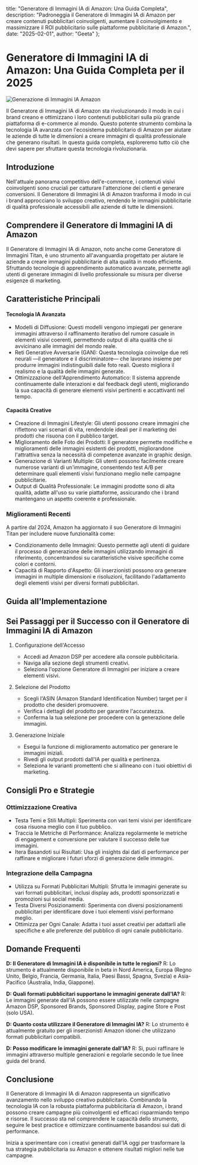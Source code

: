   title: "Generatore di Immagini IA di Amazon: Una Guida Completa",
  description: "Padroneggia il Generatore di Immagini IA di Amazon per creare contenuti pubblicitari coinvolgenti, aumentare il coinvolgimento e massimizzare il ROI pubblicitario sulle piattaforme pubblicitarie di Amazon.",
  date: "2025-02-01",
  author: "Geeta"
};

# Generatore di Immagini IA di Amazon: Una Guida Completa per il 2025

![Generazione di Immagini IA Amazon](/images/blog/amazon-ai-image-generator.jpeg)

Il Generatore di Immagini IA di Amazon sta rivoluzionando il modo in cui i brand creano e ottimizzano i loro contenuti pubblicitari sulla più grande piattaforma di e-commerce al mondo. Questo potente strumento combina la tecnologia IA avanzata con l'ecosistema pubblicitario di Amazon per aiutare le aziende di tutte le dimensioni a creare immagini di qualità professionale che generano risultati. In questa guida completa, esploreremo tutto ciò che devi sapere per sfruttare questa tecnologia rivoluzionaria.

## Introduzione
Nell'attuale panorama competitivo dell'e-commerce, i contenuti visivi coinvolgenti sono cruciali per catturare l'attenzione dei clienti e generare conversioni. Il Generatore di Immagini IA di Amazon trasforma il modo in cui i brand approcciano lo sviluppo creativo, rendendo le immagini pubblicitarie di qualità professionale accessibili alle aziende di tutte le dimensioni.

## Comprendere il Generatore di Immagini IA di Amazon

Il Generatore di Immagini IA di Amazon, noto anche come Generatore di Immagini Titan, è uno strumento all'avanguardia progettato per aiutare le aziende a creare immagini pubblicitarie di alta qualità in modo efficiente. Sfruttando tecnologie di apprendimento automatico avanzate, permette agli utenti di generare immagini di livello professionale su misura per diverse esigenze di marketing.

## Caratteristiche Principali

#### Tecnologia IA Avanzata

- Modelli di Diffusione: Questi modelli vengono impiegati per generare immagini attraverso il raffinamento iterativo del rumore casuale in elementi visivi coerenti, permettendo output di alta qualità che si avvicinano alle immagini del mondo reale.
- Reti Generative Avversarie (GAN): Questa tecnologia coinvolge due reti neurali —il generatore e il discriminatore— che lavorano insieme per produrre immagini indistinguibili dalle foto reali. Questo migliora il realismo e la qualità delle immagini generate.
- Ottimizzazione dell'Apprendimento Automatico: Il sistema apprende continuamente dalle interazioni e dal feedback degli utenti, migliorando la sua capacità di generare elementi visivi pertinenti e accattivanti nel tempo.

#### Capacità Creative
- Creazione di Immagini Lifestyle: Gli utenti possono creare immagini che riflettono vari scenari di vita, rendendole ideali per il marketing dei prodotti che risuona con il pubblico target.
- Miglioramento delle Foto dei Prodotti: Il generatore permette modifiche e miglioramenti delle immagini esistenti dei prodotti, migliorandone l'attrattiva senza la necessità di competenze avanzate in graphic design.
- Generazione di Varianti Multiple: Gli utenti possono facilmente creare numerose varianti di un'immagine, consentendo test A/B per determinare quali elementi visivi funzionano meglio nelle campagne pubblicitarie.
- Output di Qualità Professionale: Le immagini prodotte sono di alta qualità, adatte all'uso su varie piattaforme, assicurando che i brand mantengano un aspetto coerente e professionale.

### Miglioramenti Recenti

A partire dal 2024, Amazon ha aggiornato il suo Generatore di Immagini Titan per includere nuove funzionalità come:
- Condizionamento delle Immagini: Questo permette agli utenti di guidare il processo di generazione delle immagini utilizzando immagini di riferimento, concentrandosi su caratteristiche visive specifiche come colori e contorni.
- Capacità di Rapporto d'Aspetto: Gli inserzionisti possono ora generare immagini in multiple dimensioni e risoluzioni, facilitando l'adattamento degli elementi visivi per diversi formati pubblicitari.

## Guida all'Implementazione

## Sei Passaggi per il Successo con il Generatore di Immagini IA di Amazon

1. Configurazione dell'Accesso
   - Accedi ad Amazon DSP per accedere alla console pubblicitaria.
   - Naviga alla sezione degli strumenti creativi.
   - Seleziona l'opzione Generatore di Immagini per iniziare a creare elementi visivi.

2. Selezione del Prodotto
   - Scegli l'ASIN (Amazon Standard Identification Number) target per il prodotto che desideri promuovere.
   - Verifica i dettagli del prodotto per garantire l'accuratezza.
   - Conferma la tua selezione per procedere con la generazione delle immagini.

3. Generazione Iniziale
   - Esegui la funzione di miglioramento automatico per generare le immagini iniziali.
   - Rivedi gli output prodotti dall'IA per qualità e pertinenza.
   - Seleziona le varianti promettenti che si allineano con i tuoi obiettivi di marketing.

## Consigli Pro e Strategie

### Ottimizzazione Creativa
- Testa Temi e Stili Multipli: Sperimenta con vari temi visivi per identificare cosa risuona meglio con il tuo pubblico.
- Traccia le Metriche di Performance: Analizza regolarmente le metriche di engagement e conversione per valutare il successo delle tue immagini.
- Itera Basandoti sui Risultati: Usa gli insights dai dati di performance per raffinare e migliorare i futuri sforzi di generazione delle immagini.

### Integrazione della Campagna
- Utilizza su Formati Pubblicitari Multipli: Sfrutta le immagini generate su vari formati pubblicitari, inclusi display ads, prodotti sponsorizzati e promozioni sui social media.
- Testa Diversi Posizionamenti: Sperimenta con diversi posizionamenti pubblicitari per identificare dove i tuoi elementi visivi performano meglio.
- Ottimizza per Ogni Canale: Adatta i tuoi asset creativi per adattarli alle specifiche e alle preferenze del pubblico di ogni canale pubblicitario.

## Domande Frequenti

**D: Il Generatore di Immagini IA è disponibile in tutte le regioni?**
R: Lo strumento è attualmente disponibile in beta in Nord America, Europa (Regno Unito, Belgio, Francia, Germania, Italia, Paesi Bassi, Spagna, Svezia) e Asia-Pacifico (Australia, India, Giappone).

**D: Quali formati pubblicitari supportano le immagini generate dall'IA?**
R: Le immagini generate dall'IA possono essere utilizzate nelle campagne Amazon DSP, Sponsored Brands, Sponsored Display, pagine Store e Post (solo USA).

**D: Quanto costa utilizzare il Generatore di Immagini IA?**
R: Lo strumento è attualmente gratuito per gli inserzionisti Amazon idonei che utilizzano formati pubblicitari compatibili.

**D: Posso modificare le immagini generate dall'IA?**
R: Sì, puoi raffinare le immagini attraverso multiple generazioni e regolarle secondo le tue linee guida del brand.

## Conclusione
Il Generatore di Immagini IA di Amazon rappresenta un significativo avanzamento nello sviluppo creativo pubblicitario. Combinando la tecnologia IA con la robusta piattaforma pubblicitaria di Amazon, i brand possono creare campagne più coinvolgenti ed efficaci risparmiando tempo e risorse. Il successo sta nel comprendere le capacità dello strumento, seguire le best practice e ottimizzare continuamente basandosi sui dati di performance.

Inizia a sperimentare con i creativi generati dall'IA oggi per trasformare la tua strategia pubblicitaria su Amazon e ottenere risultati migliori nelle tue campagne.
